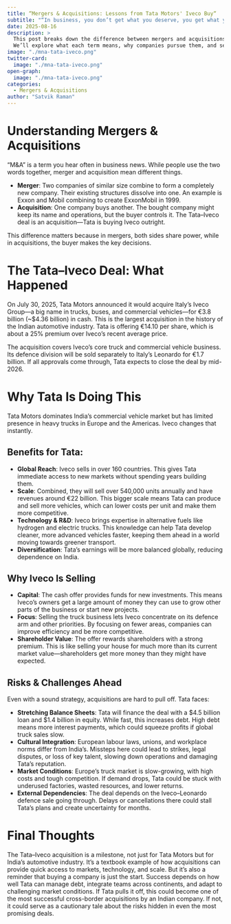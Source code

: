 ```yaml
---
title: “Mergers & Acquisitions: Lessons from Tata Motors' Iveco Buy“
subtitle: "“In business, you don’t get what you deserve, you get what you negotiate.” — Chester L. Karrass"
date: 2025-08-16
description: >
  This post breaks down the difference between mergers and acquisitions using the recent €3.8 billion Tata Motors–Iveco deal as a case study. 
  We’ll explore what each term means, why companies pursue them, and see how this record-breaking deal could shape Tata Motors’ future.
image: "./mna-tata-iveco.png"
twitter-card:
  image: "./mna-tata-iveco.png"
open-graph:
  image: "./mna-tata-iveco.png"
categories:
  - Mergers & Acquisitions
author: "Satvik Raman"
---
```


# Understanding Mergers & Acquisitions
“M&A” is a term you hear often in business news. While people use the two words together, merger and acquisition mean different things.

* **Merger**: Two companies of similar size combine to form a completely new company. Their existing structures dissolve into one. An example is Exxon and Mobil combining to create ExxonMobil in 1999.
* **Acquisition**: One company buys another. The bought company might keep its name and operations, but the buyer controls it. The Tata–Iveco deal is an acquisition—Tata is buying Iveco outright.

This difference matters because in mergers, both sides share power, while in acquisitions, the buyer makes the key decisions.

# The Tata–Iveco Deal: What Happened
On July 30, 2025, Tata Motors announced it would acquire Italy’s Iveco Group—a big name in trucks, buses, and commercial vehicles—for €3.8 billion (~$4.36 billion) in cash. This is the largest acquisition in the history of the Indian automotive industry. Tata is offering €14.10 per share, which is about a 25% premium over Iveco's recent average price.

The acquisition covers Iveco’s core truck and commercial vehicle business. Its defence division will be sold separately to Italy’s Leonardo for €1.7 billion. If all approvals come through, Tata expects to close the deal by mid-2026.

# Why Tata Is Doing This
Tata Motors dominates India’s commercial vehicle market but has limited presence in heavy trucks in Europe and the Americas. Iveco changes that instantly.

## Benefits for Tata:

* **Global Reach**: Iveco sells in over 160 countries. This gives Tata immediate access to new markets without spending years building them.
* **Scale**: Combined, they will sell over 540,000 units annually and have revenues around €22 billion. This bigger scale means Tata can produce and sell more vehicles, which can lower costs per unit and make them more competitive.
* **Technology & R&D**: Iveco brings expertise in alternative fuels like hydrogen and electric trucks. This knowledge can help Tata develop cleaner, more advanced vehicles faster, keeping them ahead in a world moving towards greener transport.
* **Diversification**: Tata’s earnings will be more balanced globally, reducing dependence on India.

## Why Iveco Is Selling
* **Capital**: The cash offer provides funds for new investments. This means Iveco’s owners get a large amount of money they can use to grow other parts of the business or start new projects.
* **Focus**: Selling the truck business lets Iveco concentrate on its defence arm and other priorities. By focusing on fewer areas, companies can improve efficiency and be more competitive.
* **Shareholder Value**: The offer rewards shareholders with a strong premium. This is like selling your house for much more than its current market value—shareholders get more money than they might have expected.

## Risks & Challenges Ahead
Even with a sound strategy, acquisitions are hard to pull off. Tata faces:

* **Stretching Balance Sheets**: Tata will finance the deal with a $4.5 billion loan and $1.4 billion in equity. While fast, this increases debt. High debt means more interest payments, which could squeeze profits if global truck sales slow.
* **Cultural Integration**: European labour laws, unions, and workplace norms differ from India’s. Missteps here could lead to strikes, legal disputes, or loss of key talent, slowing down operations and damaging Tata’s reputation.
* **Market Conditions**: Europe’s truck market is slow-growing, with high costs and tough competition. If demand drops, Tata could be stuck with underused factories, wasted resources, and lower returns.
* **External Dependencies**: The deal depends on the Iveco–Leonardo defence sale going through. Delays or cancellations there could stall Tata’s plans and create uncertainty for months.

# Final Thoughts
The Tata–Iveco acquisition is a milestone, not just for Tata Motors but for India’s automotive industry. It’s a textbook example of how acquisitions can provide quick access to markets, technology, and scale.
But it’s also a reminder that buying a company is just the start. Success depends on how well Tata can manage debt, integrate teams across continents, and adapt to challenging market conditions.
If Tata pulls it off, this could become one of the most successful cross-border acquisitions by an Indian company. If not, it could serve as a cautionary tale about the risks hidden in even the most promising deals.